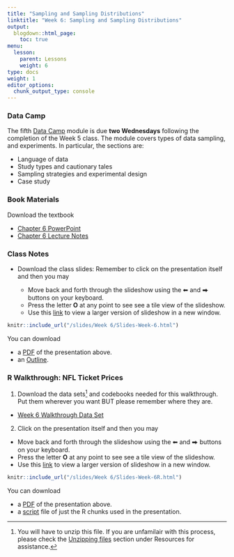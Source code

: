 ```yaml
---
title: "Sampling and Sampling Distributions"
linktitle: "Week 6: Sampling and Sampling Distributions"
output:
  blogdown::html_page:
    toc: true
menu:
  lesson:
    parent: Lessons
    weight: 6
type: docs
weight: 1
editor_options: 
  chunk_output_type: console
---
```


### Data Camp
The fifth [Data Camp](https://www.datacamp.com/){target="_blank"} module is due **two Wednesdays** following the completion of the Week 5 class. The module covers types of data sampling, and experiments. In particular, the sections are:

- Language of data
- Study types and cautionary tales 
- Sampling strategies and experimental design
- Case study

### Book Materials
Download the textbook

- [Chapter 6 PowerPoint](/slides/Week 6/SSDS_Ch6.PPTX){target="_blank"}
- [Chapter 6 Lecture Notes](/lecture_notes/Week 5/SSDS_Ch6.docx){target="_blank"}

### Class Notes

- Download the class slides: Remember to click on the presentation itself and then you may

  + Move back and forth through the slideshow using the ⬅ and ⮕ buttons on your keyboard.
  + Press the letter **O** at any point to see see a tile view of the slideshow.
  + Use this [link](/slides/Week 6/Slides-Week-6.html){target="_blank"} to view a larger version of slideshow in a new window.
        
```r
knitr::include_url("/slides/Week 6/Slides-Week-6.html")
```

You can download 

- a [PDF](/slides/Week 6/Slides-Week-6R.pdf){target="_blank"} of the presentation above. 
- an [Outline](/lecture_notes/Week6/ICN_Ch6.pdf){target="_blank"}.

### R Walkthrough: NFL Ticket Prices

1. Download the data sets^[You will have to unzip this file. If you are unfamilair with this process, please check the [Unzipping files](/resource/unzipping/) section under Resources for assistance.] and codebooks needed for this walkthrough. Put them wherever you want BUT please remember where they are.

- [Week 6 Walkthrough Data Set](/slides/Week 6/2014-average-ticket-price.csv){target="_blank"}

2. Click on the presentation itself and then you may

- Move back and forth through the slideshow using the ⬅ and ⮕ buttons on your keyboard.
- Press the letter **O** at any point to see see a tile view of the slideshow.
- Use this [link](/slides/Week 6/Slides-Week-6.html){target="_blank"} to view a larger version of slideshow in a new window.

```r
knitr::include_url("/slides/Week 6/Slides-Week-6R.html")
```

You can download 

- a [PDF](/slides/Week 6/Slides-Week-6R.pdf){target="_blank"} of the presentation above. 
- a [script](/slides/Week 6/Slides-Week-6R.R){target="_blank"} file of just the R chunks used in the presentation.


